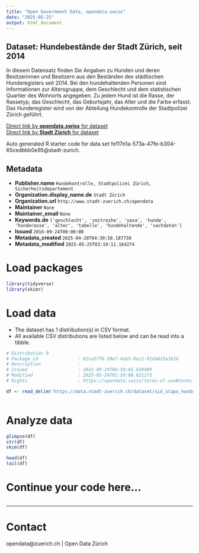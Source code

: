 ```yaml
---
title: "Open Government Data, opendata.swiss"
date: "2025-05-25"
output: html_document
---
```


## Dataset: Hundebestände der Stadt Zürich, seit 2014

In diesem Datensatz finden Sie Angaben zu Hunden und deren Besitzerinnen und Besitzern aus den Beständen des städtischen Hunderegisters seit 2014.
Bei den hundehaltenden Personen sind Informationen zur Altersgruppe, dem Geschlecht und dem statistischen Quartier des Wohnorts angegeben. Zu jedem Hund ist die Rasse, der Rassetyp, das Geschlecht, das Geburtsjahr, das Alter und die Farbe erfasst. Das Hunderegister wird von der Abteilung Hundekontrolle der Stadtpolizei Zürich geführt.

[Direct link by **opendata.swiss** for dataset](https://opendata.swiss/de/dataset/hundebestande-der-stadt-zurich-seit-2014)<br>
[Direct link by **Stadt Zürich** for dataset](https://data.stadt-zuerich.ch/dataset/sid_stapo_hundebestand_od1001)

Auto generated R starter code for data set fe117e1a-573a-47fe-b304-65cedbbb0e95@stadt-zurich.

## Metadata

- **Publisher.name** `Hundekontrolle, Stadtpolizei Zürich, Sicherheitsdepartement`
- **Organization.display_name.de** `Stadt Zürich`
- **Organization.url** `http://www.stadt-zuerich.ch/opendata`
- **Maintainer** `None`
- **Maintainer_email** `None`
- **Keywords.de** `['geschlecht', 'zeitreihe', 'sasa', 'hunde', 'hunderasse', 'alter', 'tabelle', 'hundehaltende', 'sachdaten']`
- **Issued** `2016-09-24T00:00:00`
- **Metadata_created** `2025-04-28T04:30:58.187730`
- **Metadata_modified** `2025-05-25T03:19:11.164274`


# Load packages

```r

library(tidyverse)
library(skimr)

```

# Load data

-   The dataset has 1 distribution(s) in CSV format.
-   All available CSV distributions are listed below and can be read into a tibble.

```r

# Distribution 0
# Package_id               : 82ca57f6-58ef-4ab5-9ec2-91da015a1626
# Description              : 
# Issued                   : 2022-09-29T06:58:01.649409
# Modified                 : 2025-05-24T02:50:08.021273
# Rights                   : https://opendata.swiss/terms-of-use#terms_open

df <- read_delim('https://data.stadt-zuerich.ch/dataset/sid_stapo_hundebestand_od1001/download/KUL100OD1001.csv')



```

# Analyze data

```r

glimpse(df)
str(df)
skim(df)

head(df)
tail(df)

```

# Continue your code here...

```r

```

------------------------------------------------------------------------

# Contact

opendata@zuerich.ch | Open Data Zürich
